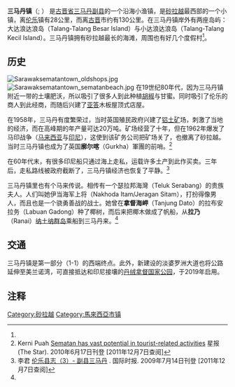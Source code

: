{{Infobox settlement
|name = 三马丹镇
|native_name = Pekan Sematan<br>Sematan Town
|nickname = 
|motto = 
|pushpin_map                  = Malaysia_Borneo
|pushpin_label_position       = top
|subdivision_type = [[世界地理索引|國家]]
|subdivision_name = {{MYS}}
|subdivision_type1 = [[马来西亚行政区划|州属]]/省份/县
|subdivision_name1 = [[File:Flag_of_Sarawak.svg|22x20px]][[砂拉越州|砂拉越州]][[古晋省|古晋省]][[三马丹副县|三马丹副县]]
|established_title=开埠
|established_date=19世纪中
|latd=1 |latm=48 |lats=22 |latNS=N
|longd=109 |longm=46 |longs=37 |longEW=E
|elevation_m = 1
|elevation_ft = 3
|website = 
}}

'''三马丹镇'''（{{lang-ms|Pekan Sematan}}; {{lang-en|Sematan Town}}） 是[[古晋省|古晋省]][[三马丹副县|三马丹副县]]的一个沿海小渔镇，是[[砂拉越|砂拉越]]最西部的一个小镇，离[[伦乐|伦乐]]镇有28公里，而离[[古晋|古晋]]市约有130公里。在三马丹镇岸外有两座岛屿：大达浪达浪岛（Talang-Talang Besar Island）与小达浪达浪岛（Talang-Talang Kecil Island）。三马丹镇拥有砂拉越最长的海滩，周围也有好几个度假村<ref name="the_star1"/>。

== 历史 ==
[[File:Sarawaksematantown_oldshops.jpg|thumb]]
[[File:Sarawaksematantown_sematanbeach.jpg|thumb]]
在19世纪80年代，因为三马丹镇附近一带的土壤肥沃，所以吸引了很多人到此种植[[胡椒|胡椒]]与甘蜜。同时吸引了伦乐的商人到此经商，而随后兴建了[[水椰|亚答]]木板屋顶式店屋。

在1958年，三马丹有度繁荣过，当时英国殖民政府兴建了[[铝土矿|铝土矿]]场，刺激了当地的经济，而在高峰期的年产量可达20万吨。矿场经营了十年，但在1962年爆发了马印战争（[[马来西亚|马来西亚]]与[[印尼|印尼]]），这使到该矿务公司把矿场关了，也撤离了砂拉越。当时三马丹镇也成为了英国'''廓尔喀'''（Gurkha）軍團的前哨。<ref name="the_star1">Kerni Puah [http://thestar.com.my/metro/story.asp?file=/2010/6/17/sarawak/6474460&sec=sarawak Sematan has vast potential in tourist-related activities] {{Wayback|url=http://thestar.com.my/metro/story.asp?file=%2F2010%2F6%2F17%2Fsarawak%2F6474460&sec=sarawak |date=20100721010601 }}星报 (The Star). 2010年6月17日刊登 [2011年12月7日查阅]</ref>

在60年代末，有很多印尼船只通过海上走私，运载许多土产到此作买卖。三年后，走私路线被政府截断了，三马丹镇经济也恢复了平静。<ref>李君 [http://www.intimes.com.my/write-html/0907lundu03.htm 伦乐县志（3）- 副县三马丹] {{Wayback|url=http://www.intimes.com.my/write-html/0907lundu03.htm |date=20110128200954 }}. 国际时报. 2009年7月14日刊登 [2011年12月7日查阅]</ref>

三马丹镇里也有个马来传说。相传有一个瑟拉邦海灣（Teluk Serabang）的贵族夫人。人们叫她伊当海军上将（Nakhoda Itam/Jeragan Sitam），打扮得像男人，而且也是一个骁勇善战的战士。她曾在'''拿督海岬'''（Tanjung Dato）的拉布安拉务（Labuan Gadong）种了椰树，而后来把椰木做成了帆船，从'''拉乃'''（Ranai）[[纳土纳群岛|纳土纳群岛]]乘船到三马丹来。<ref name="the_star1"/>

==交通==
三马丹镇是{{le|Malaysia Federal Route 1 (Sarawak)|马来西亚联邦1号公路砂拉越段}}第一部分（1-1）的西端终点。此外，新建设的淡婆罗洲大道也将公路延伸至美兰诺湾，可直接抵达和印尼接壤的[[丹绒拿督国家公园|丹绒拿督国家公园]]，于2019年启用。

== 注释 ==
{{reflist}}

{{砂拉越城镇与村落}}

[[Category:砂拉越|Category:砂拉越]]
[[Category:馬來西亞市镇|Category:馬來西亞市镇]]